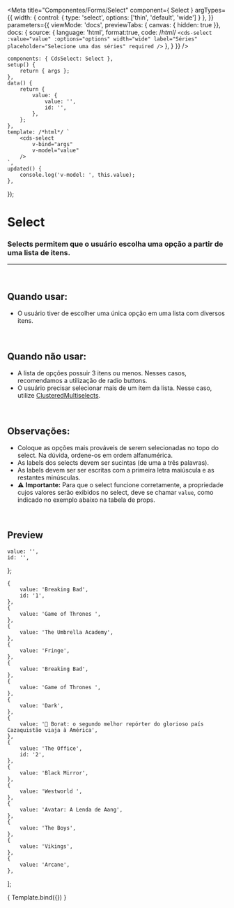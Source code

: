 
<Meta
	title="Componentes/Forms/Select"
	component={ Select }
	argTypes={{
		width: { 
			control: { 
				type: 'select',
				options: ['thin', 'default', 'wide']
			}
		},
	}}
	parameters={{
		viewMode: 'docs',
		previewTabs: { canvas: { hidden: true }},
		docs: {
			source: {
				language: 'html',
				format:true,
				code: /*html*/ 
`<cds-select
	:value="value"
	:options="options"
	width="wide"
	label="Séries"
	placeholder="Selecione uma das séries"
	required
/>`
			},
		}
	}}
/>

	components: { CdsSelect: Select },
	setup() {
		return { args };
	},
	data() {
		return {
			value: {
				value: '',
				id: '',
			},
		};
	},
	template: /*html*/ `
		<cds-select
			v-bind="args" 
			v-model="value"
		/>
	`,
	updated() {
		console.log('v-model: ', this.value);
	},
});

# Select

### Selects permitem que o usuário escolha uma opção a partir de uma lista de itens.
---
<br />

## Quando usar:
- O usuário tiver de escolher uma única opção em uma lista com diversos itens.


<br />

## Quando não usar:
- A lista de opções possuir 3 itens ou menos. Nesses casos, recomendamos a utilização de radio buttons.
- O usuário precisar selecionar mais de um item da lista. Nesse caso, utilize <a href="https://sysvale.github.io/cuida/?path=/docs/componentes-forms-clusteredmultiselect--clustered-multiselect">ClusteredMultiselects</a>.

<br />

## Observações:
- Coloque as opções mais prováveis de serem selecionadas no topo do select. Na dúvida, ordene-os em ordem alfanumérica.
- As labels dos selects devem ser sucintas (de uma a três palavras).
- As labels devem ser ser escritas com a primeira letra maiúscula e as restantes minúsculas.
- ⚠️ **Importante:** Para que o select funcione corretamente, a propriedade cujos valores serão exibidos no select, deve se chamar `value`, como indicado no exemplo abaixo na tabela de props.

<br />

## Preview

	value: '',
	id: '',
};

	{
		value: 'Breaking Bad',
		id: '1',
	},
	{
		value: 'Game of Thrones ',
	},
	{
		value: 'The Umbrella Academy',
	},
	{
		value: 'Fringe',
	},
	{
		value: 'Breaking Bad',
	},
	{
		value: 'Game of Thrones ',
	},
	{
		value: 'Dark',
	},
	{
		value: '👀 Borat: o segundo melhor repórter do glorioso país Cazaquistão viaja à América',
	},
	{
		value: 'The Office',
		id: '2',
	},
	{
		value: 'Black Mirror',
	},
	{
		value: 'Westworld ',
	},
	{
		value: 'Avatar: A Lenda de Aang',
	},
	{
		value: 'The Boys',
	},
	{
		value: 'Vikings',
	},
	{
		value: 'Arcane',
	},
];


<Canvas>
	<Story
		name="Select"
		args={{
			options,
			width: 'wide',
			label: 'Séries',
			placeholder: 'Selecione uma das séries',
			required: true,
		}}
	>
		{ Template.bind({}) }
	</Story>
</Canvas>

<ArgsTable story="Select" />
